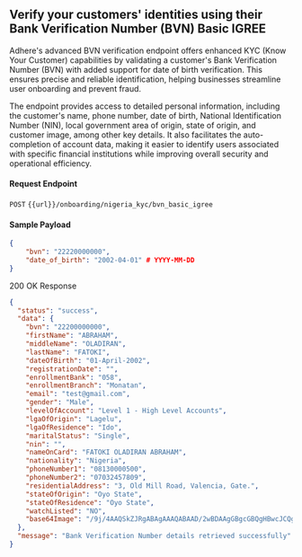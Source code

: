 ## Verify your customers' identities using their Bank Verification Number (BVN) Basic IGREE

Adhere's advanced BVN verification endpoint offers enhanced KYC (Know Your Customer) capabilities by validating a customer's Bank Verification Number (BVN) with added support for date of birth verification. This ensures precise and reliable identification, helping businesses streamline user onboarding and prevent fraud.

The endpoint provides access to detailed personal information, including the customer's name, phone number, date of birth, National Identification Number (NIN), local government area of origin, state of origin, and customer image, among other key details. It also facilitates the auto-completion of account data, making it easier to identify users associated with specific financial institutions while improving overall security and operational efficiency.


#### Request Endpoint

`POST` `{{url}}/onboarding/nigeria_kyc/bvn_basic_igree` 


#### Sample Payload

```json
{
    "bvn": "22220000000", 
    "date_of_birth": "2002-04-01" # YYYY-MM-DD
}
```

200 OK Response

``` json
{
  "status": "success",
  "data": {
    "bvn": "22200000000",
    "firstName": "ABRAHAM",
    "middleName": "OLADIRAN",
    "lastName": "FATOKI",
    "dateOfBirth": "01-April-2002",
    "registrationDate": "",
    "enrollmentBank": "058",
    "enrollmentBranch": "Monatan",
    "email": "test@gmail.com",
    "gender": "Male",
    "levelOfAccount": "Level 1 - High Level Accounts",
    "lgaOfOrigin": "Lagelu",
    "lgaOfResidence": "Ido",
    "maritalStatus": "Single",
    "nin": "",
    "nameOnCard": "FATOKI OLADIRAN ABRAHAM",
    "nationality": "Nigeria",
    "phoneNumber1": "08130000500",
    "phoneNumber2": "07032457809",
    "residentialAddress": "3, Old Mill Road, Valencia, Gate.",
    "stateOfOrigin": "Oyo State",
    "stateOfResidence": "Oyo State",
    "watchListed": "NO",
    "base64Image": "/9j/4AAQSkZJRgABAgAAAQABAAD/2wBDAAgGBgcGBQgHBwcJCQgKDBQNDAsLDBkSEw8UHRofHh0aHBwgJC4nICIsIxwcKDcpLDAxNDQ0H"  # base-64
  },
  "message": "Bank Verification Number details retrieved successfully"
}
```
